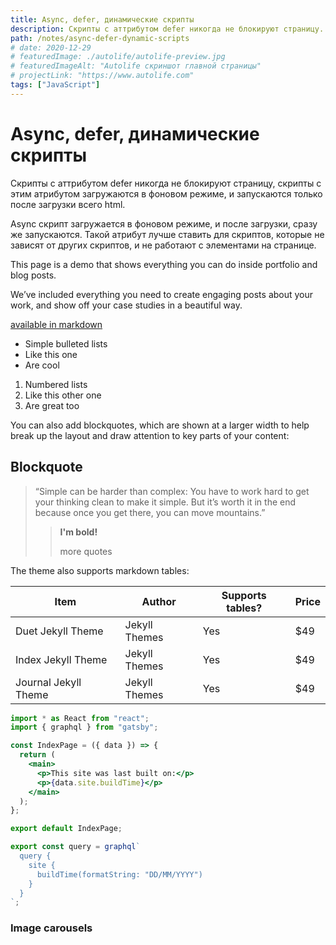 ```yaml
---
title: Async, defer, динамические скрипты
description: Скрипты с аттрибутом defer никогда не блокируют страницу.
path: /notes/async-defer-dynamic-scripts
# date: 2020-12-29
# featuredImage: ./autolife/autolife-preview.jpg
# featuredImageAlt: "Autolife скриншот главной страницы"
# projectLink: "https://www.autolife.com"
tags: ["JavaScript"]
---
```


# Async, defer, динамические скрипты

Скрипты с аттрибутом defer никогда не блокируют страницу, скрипты с этим атрибутом загружаются в фоновом режиме, и запускаются только после загрузки всего html.

Async скрипт загружается в фоновом режиме, и после загрузки, сразу же запускаются. Такой атрибут лучше ставить для скриптов, которые не зависят от других скриптов, и не работают с элементами на странице.

This page is a demo that shows everything you can do inside portfolio and blog posts.

  We’ve included everything you need to create engaging posts about your work,
  and show off your case studies in a beautiful way.

[available in markdown](https://github.com/adam-p/markdown-here/wiki/Markdown-Cheatsheet)


- Simple bulleted lists
- Like this one
- Are cool



1. Numbered lists
1. Like this other one
1. Are great too

You can also add blockquotes, which are shown at a larger width to help
break up the layout and draw attention to key parts of your content:

## Blockquote

>
> “Simple can be harder than complex: You have to work hard to get your
>  thinking clean to make it simple. But it’s worth it in the end because
>  once you get there, you can move mountains.”
>
> > **I'm bold!**
> >
> > more quotes
> 

The theme also supports markdown tables:

<div className="table-wrap overflow-x-block">
    <table>
        <thead>
            <tr>
                <th>Item</th>
                <th>Author</th>
                <th>Supports tables?</th>
                <th>Price</th>
            </tr>
        </thead>
        <tbody>
            <tr>
                <td>Duet Jekyll Theme</td>
                <td>Jekyll Themes</td>
                <td>Yes</td>
                <td>$49</td>
            </tr>
            <tr>
                <td>Index Jekyll Theme</td>
                <td>Jekyll Themes</td>
                <td>Yes</td>
                <td>$49</td>
            </tr>
            <tr>
                <td>Journal Jekyll Theme</td>
                <td>Jekyll Themes</td>
                <td>Yes</td>
                <td>$49</td>
            </tr>
        </tbody>
    </table>
</div>



```jsx
import * as React from "react";
import { graphql } from "gatsby";

const IndexPage = ({ data }) => {
  return (
    <main>
      <p>This site was last built on:</p>
      <p>{data.site.buildTime}</p>
    </main>
  );
};

export default IndexPage;

export const query = graphql`
  query {
    site {
      buildTime(formatString: "DD/MM/YYYY")
    }
  }
`;
```


### Image carousels

<YouTube youTubeId="https://youtu.be/02RUvvMx7MA" /> 

